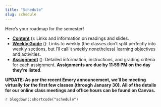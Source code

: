 ```yaml
---
title: "Schedule"
slug: schedule
---
```


Here's your roadmap for the semester!

- [**Content**](/content/) (<i class="fas fa-book-reader"></i>): Links and information on readings and slides. 
- [**Weekly Guide**](/content/guide1/) (<i class="fas fa-book-reader"></i>): Links to weekly (the classes don't split perfectly into weekly sections, but I'll call it weekly nonetheless) learning objectives and activities.
- [**Assignment**](/assignment/) (<i class="fas fa-pencil-ruler"></i>): Detailed information, instructions, and grading criteria for each assignment. **Assignments are due by 11:59 PM on the day they're listed.**


**UPDATE: As per the recent Emory announcement, we'll be meeting virtually for the first few classes (through January 30). All of the details for our online class meetings and office hours can be found on Canvas.**

`r blogdown::shortcode("schedule")`

